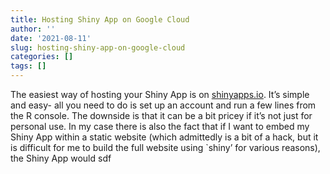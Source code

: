 ```yaml
---
title: Hosting Shiny App on Google Cloud
author: ''
date: '2021-08-11'
slug: hosting-shiny-app-on-google-cloud
categories: []
tags: []
---
```


The easiest way of hosting your Shiny App is on [shinyapps.io](https://www.shinyapps.io/). It's simple and easy- all you need to do is set up an account and run a few lines from the R console. The downside is that it can be a bit pricey if it's not just for personal use. In my case there is also the fact that if I want to embed my Shiny App within a static website (which admittedly is a bit of a hack, but it is difficult for me to build the full website using `shiny' for various reasons), the Shiny App would sdf